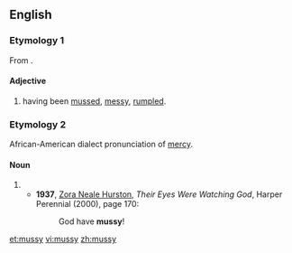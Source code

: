 ==English==

===Etymology 1===
From {{suffix|muss|y}}.

====Adjective====
{{en-adj}}

# having been [[muss]]ed, [[messy]], [[rumple]]d.

===Etymology 2===
African-American dialect pronunciation of [[mercy]].

====Noun====
{{en-noun|~|mussies}}

# {{eye dialect of|mercy|from=African American Vernacular English}}
#* '''1937''', [[w:Zora Neale Hurston|Zora Neale Hurston]], ''Their Eyes Were Watching God'', Harper Perennial (2000), page 170:
#*: God have '''mussy'''!

[[et:mussy]]
[[vi:mussy]]
[[zh:mussy]]